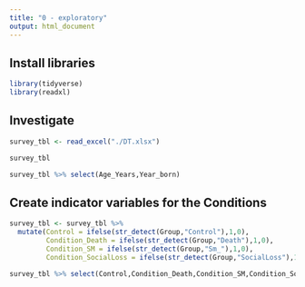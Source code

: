 ```yaml
---
title: "0 - exploratory"
output: html_document
---
```


## Install libraries

```r
library(tidyverse)
library(readxl)
```

## Investigate

```r
survey_tbl <- read_excel("./DT.xlsx")

survey_tbl

survey_tbl %>% select(Age_Years,Year_born)


```

## Create indicator variables for the Conditions 

```r
survey_tbl <- survey_tbl %>% 
  mutate(Control = ifelse(str_detect(Group,"Control"),1,0),
         Condition_Death = ifelse(str_detect(Group,"Death"),1,0),
         Condition_SM = ifelse(str_detect(Group,"Sm_"),1,0),
         Condition_SocialLoss = ifelse(str_detect(Group,"SocialLoss"),1,0))

survey_tbl %>% select(Control,Condition_Death,Condition_SM,Condition_SocialLoss)
```